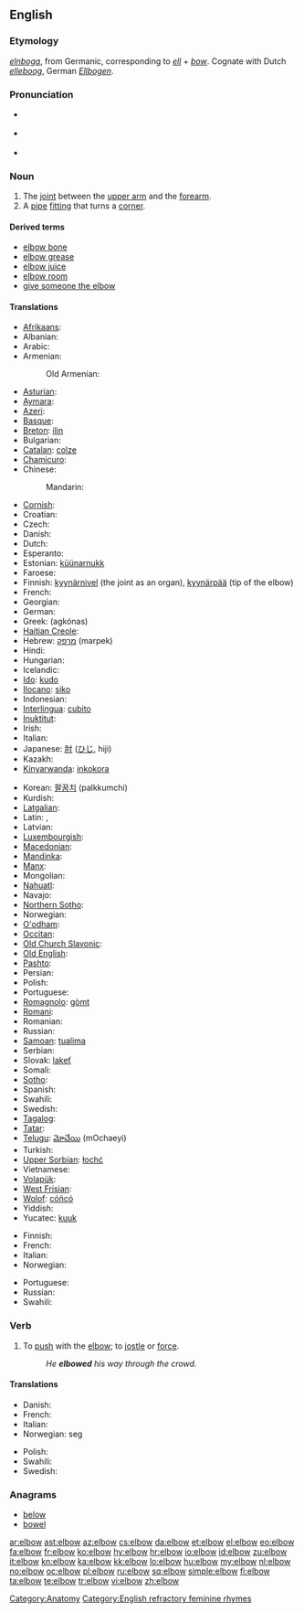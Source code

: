 ==English==
{{wikipedia}}

===Etymology===
{{etyl|ang}} ''[[elnboga]]'', from Germanic, corresponding to ''[[ell]]'' + ''[[bow]]''. Cognate with Dutch ''[[elleboog]]'', German ''[[Ellbogen]]''.

===Pronunciation===
* {{a|UK}} {{IPA|/ˈɛlbəʊ/}}
* {{a|US}} {{IPA|/ˈɛlboʊ/}}
* {{audio|en-us-elbow.ogg|Audio (US)}}

===Noun===
{{en-noun}}

# The [[joint]] between the [[upper arm]] and the [[forearm]].
# A [[pipe]] [[fitting]] that turns a [[corner]].

====Derived terms====
* [[elbow bone]]
* [[elbow grease]]
* [[elbow juice]]
* [[elbow room]]
* [[give the elbow|give someone the elbow]]

====Translations====
{{trans-top|joint between upper arm and forearm}}
* [[Afrikaans]]: {{t|af|elmboog|xs=Afrikaans}}
* Albanian: {{t+|sq|bërryl|m|xs=Albanian}}
* Arabic: {{t|ar|كوع|m|tr=kū`}}
* Armenian: {{t-|hy|արմունկ|tr=armunk}}
*: Old Armenian: {{tø|xcl|արմուկն|tr=armukn|sc=Armn|xs=Old Armenian}}
* [[Asturian]]: {{t+|ast|coldu|m|xs=Asturian}}
* [[Aymara]]: {{t-|ay|mujlli|xs=Aymara}}
* [[Azeri]]: {{t+|az|dirsək|xs=Azeri}}
* [[Basque]]: {{t|eu|ukondo}}
* [[Breton]]: [[ilin]] {{m}}
* Bulgarian: {{t+|bg|лакът|m|tr=lakǎt}}
* [[Catalan]]: [[colze]] {{m}}
* [[Chamicuro]]: {{tø|ccc|takolo}}
* Chinese:
*: Mandarin: {{t-|cmn|肘|tr=zhǒu|sc=Hani}}
* [[Cornish]]: {{t-|kw|elyn|xs=Cornish}}
* Croatian: {{t-|hr|lakat|m}}
* Czech: {{t-|cs|loket|m}}
* Danish: {{t+|da|albue|c}}
* Dutch: {{t+|nl|elleboog|m}}
* Esperanto: {{t-|eo|kubuto|xs=Esperanto}}
* Estonian: [[küünarnukk]]
* Faroese: {{t-|fo|albogi|xs=Faroese}}
* Finnish: [[kyynärnivel]] (the joint as an organ), [[kyynärpää]] (tip of the elbow)
* French: {{t+|fr|coude|m}}
* Georgian: {{t|ka|იდაყვი|tr=idaqvi|sc=Geor|xs=Georgian}}
* German: {{t+|de|Ellbogen|m}}
* Greek: {{t+|el|αγκώνας|m}} (agkónas)
* [[Haitian Creole]]: {{tø|ht|koud}}
* Hebrew: [[מרפק]] (marpek) {{m}}
* Hindi: {{t-|hi|कुहनी|tr=kuhanī|xs=Hindi}}
* Hungarian: {{t+|hu|könyök}}
* Icelandic: {{t+|is|olnbogi|m}}
* [[Ido]]: [[kudo]]
* [[Ilocano]]: [[siko]]
* Indonesian: {{t+|id|siku|xs=Indonesian}}
* [[Interlingua]]: [[cubito]]
* [[Inuktitut]]: {{t-|iu|ᐁᑯᓯᒃ|tr=ekusik|sc=Cans|xs=Inuktitut}}
* Irish: {{t-|ga|uillinn|f|xs=Irish}}
* Italian: {{t+|it|gomito|m}}
* Japanese: [[肘]] ([[ひじ]], hiji)
* Kazakh: {{t-|kk|шынтақ|tr=šyntaq|sc=Cyrl|xs=Kazakh}}
* [[Kinyarwanda]]: [[inkokora]]
{{trans-mid}}
* Korean: [[팔꿈치]] (palkkumchi)
* Kurdish: {{ku-Arab|[[ئه‌ژنۆ]]}}
* [[Latgalian]]: {{tø|ltg|alkiune|f}}
* Latin: {{t-|la|cubitus}}, {{t-|la|ulna}}
* Latvian: {{t|lv|elkonis}}
* [[Luxembourgish]]: {{t|lb|Ielebou}}
* [[Macedonian]]: {{t-|mk|лакт|tr=lakt}}
* [[Mandinka]]: {{tø|mnk|nonkoŋo|xs=Mandinka}}
* [[Manx]]: {{t-|gv|uillin|xs=Manx}}
* Mongolian: {{t-|mn|тохой|tr=tohoy|sc=Cyrl|xs=Mongolian}}
* [[Nahuatl]]: {{t|nah|moliktli}}
* Navajo: {{tø|nv|achʼoozhlaaʼ}}
* [[Northern Sotho]]: {{tø|nso|setšu}}
* Norwegian: {{t+|no|albue}}
* [[O'odham]]: {{tø|ood|sihsh|xs=O'odham}}
* [[Occitan]]: {{t+|oc|coide|xs=Occitan}}
* [[Old Church Slavonic]]: {{tø|cu|лакъть|m|tr=lakŭtĭ|sc=Cyrs}}
* [[Old English]]: {{t-|ang|elnboga|xs=Old English}}
* [[Pashto]]: {{t|ps|څنګل|f|tr=śangël|sc=ps-Arab}}
* Persian: {{t|fa|آرنج|tr=âranj|sc=fa-Arab}}
* Polish: {{t+|pl|łokieć|m}}
* Portuguese: {{t+|pt|cotovelo|m}}
* [[Romagnolo]]: [[gòmt]] {{m}}
* [[Romani]]: {{tø|rom|कुनी|tr=kunī}}
* Romanian: {{t-|ro|cot|n}}
* Russian: {{t+|ru|локоть|m|tr=lókot’}}
* [[Samoan]]: [[tualima]]
* Serbian: {{t-|sr|lakat|m}}
* Slovak: [[lakeť]] {{m}}
* Somali: {{t-|so|suxul|xs=Somali}}
* [[Sotho]]: {{t|st|setswe|xs=Sotho}}
* Spanish: {{t+|es|codo|m}}
* Swahili: {{t+|sw|kisigino|xs=Swahili}}
* Swedish: {{t+|sv|armbåge|c}}
* [[Tagalog]]: {{t|tl|sìko|xs=Tagalog}}
* [[Tatar]]: {{t-|tt|tersäk|xs=Tatar}}
* [[Telugu]]: [[మోచేయి]] (mOchaeyi)
* Turkish: {{t+|tr|dirsek}}
* [[Upper Sorbian]]: [[łochć]]
* Vietnamese: {{t|vi|khuỷu tay|xs=Vietnamese}}
* [[Volapük]]: {{t|vo|kubit}}
* [[West Frisian]]: {{t-|fy|earmtakke|n|xs=West Frisian}}
* [[Wolof]]: [[cóñcó]]
* Yiddish: {{t-|yi|עלנבויגן|m|tr=elnboygn|xs=Yiddish}}
* Yucatec: [[kuuk]]
{{trans-bottom}}

{{trans-top|pipe fitting}}
* Finnish: {{t+|fi|mutka}}
* French: {{t|fr|coude|m}}
* Italian: {{t+|it|raccordo|m}}
* Norwegian: {{t-|no|bend|n}}
{{trans-mid}}
* Portuguese: {{t+|pt|cotovelo|m}}
* Russian: {{t+|ru|колено|n|tr=koléno}}
* Swahili: {{t+|sw|kisigino|xs=Swahili}}
{{trans-bottom}}

===Verb===
{{en-verb}}

# To [[push]] with the [[elbow]]; to [[jostle]] or [[force]].
#: ''He '''elbowed''' his way through the crowd.''

====Translations====
{{trans-top|to push with the elbow}}
* Danish: {{t+|da|albue}}
* French: {{t|fr|jouer des coudes}}
* Italian: {{t-|it|sgomitare}}
* Norwegian: {{t+|no|albue}} seg
{{trans-mid}}
* Polish: {{t|pl|uderzyć z łokcia}}
* Swahili: {{t+|sw|kisigino|xs=Swahili}}
* Swedish: {{t+|sv|armbåga}}
{{trans-bottom}}

===Anagrams===
* [[below#English|below]]
* [[bowel#English|bowel]]

[[Category:Anatomy]]
[[Category:English refractory feminine rhymes]]

[[ar:elbow]]
[[ast:elbow]]
[[az:elbow]]
[[cs:elbow]]
[[da:elbow]]
[[et:elbow]]
[[el:elbow]]
[[eo:elbow]]
[[fa:elbow]]
[[fr:elbow]]
[[ko:elbow]]
[[hy:elbow]]
[[hr:elbow]]
[[io:elbow]]
[[id:elbow]]
[[zu:elbow]]
[[it:elbow]]
[[kn:elbow]]
[[ka:elbow]]
[[kk:elbow]]
[[lo:elbow]]
[[hu:elbow]]
[[my:elbow]]
[[nl:elbow]]
[[no:elbow]]
[[oc:elbow]]
[[pl:elbow]]
[[ru:elbow]]
[[sq:elbow]]
[[simple:elbow]]
[[fi:elbow]]
[[ta:elbow]]
[[te:elbow]]
[[tr:elbow]]
[[vi:elbow]]
[[zh:elbow]]
